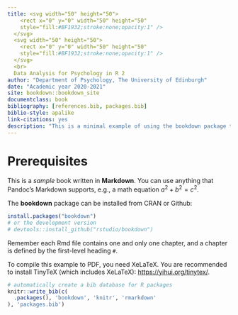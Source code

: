 ```yaml
--- 
title: <svg width="50" height="50">
    <rect x="0" y="0" width="50" height="50"
    style="fill:#BF1932;stroke:none;opacity:1" />
  </svg> 
  <svg width="50" height="50">
    <rect x="0" y="0" width="50" height="50"
    style="fill:#BF1932;stroke:none;opacity:1" />
  </svg> 
  <br>
  Data Analysis for Psychology in R 2
author: "Department of Psychology, The University of Edinburgh"
date: "Academic year 2020-2021"
site: bookdown::bookdown_site
documentclass: book
bibliography: [references.bib, packages.bib]
biblio-style: apalike
link-citations: yes
description: "This is a minimal example of using the bookdown package to write a book. The output format for this example is bookdown::gitbook."
---
```


# Prerequisites

This is a _sample_ book written in **Markdown**. You can use anything that Pandoc's Markdown supports, e.g., a math equation $a^2 + b^2 = c^2$.

The **bookdown** package can be installed from CRAN or Github:

```r
install.packages("bookdown")
# or the development version
# devtools::install_github("rstudio/bookdown")
```

Remember each Rmd file contains one and only one chapter, and a chapter is defined by the first-level heading `#`.

To compile this example to PDF, you need XeLaTeX. You are recommended to install TinyTeX (which includes XeLaTeX): <https://yihui.org/tinytex/>.

```r
# automatically create a bib database for R packages
knitr::write_bib(c(
  .packages(), 'bookdown', 'knitr', 'rmarkdown'
), 'packages.bib')
```

